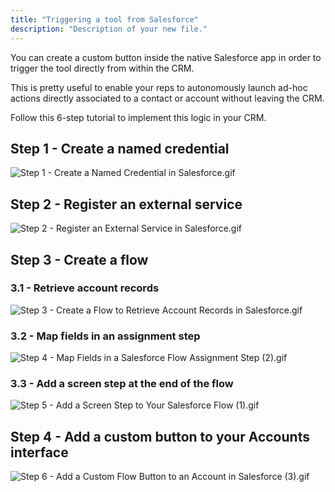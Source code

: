 ```yaml
---
title: "Triggering a tool from Salesforce"
description: "Description of your new file."
---
```


You can create a custom button inside the native Salesforce app in order to trigger the tool directly from within the CRM.

This is pretty useful to enable your reps to autonomously launch ad-hoc actions directly associated to a contact or account without leaving the CRM.

Follow this 6-step tutorial to implement this logic in your CRM.

## Step 1 - Create a named credential

![Step 1 - Create a Named Credential in Salesforce.gif](/images/Step1-CreateaNamedCredentialinSalesforce.gif)

## Step 2 - Register an external service

![Step 2 - Register an External Service in Salesforce.gif](/images/Step2-RegisteranExternalServiceinSalesforce.gif)

## Step 3 - **Create a flow**

### 3.1 - Retrieve account records

![Step 3 - Create a Flow to Retrieve Account Records in Salesforce.gif](/images/Step3-CreateaFlowtoRetrieveAccountRecordsinSalesforce.gif)

### 3.2 - Map fields in an assignment step

![Step 4 - Map Fields in a Salesforce Flow Assignment Step (2).gif](/images/Step4-MapFieldsinaSalesforceFlowAssignmentStep\(2\).gif)

### 3.3 - Add a screen step at the end of the flow

![Step 5 - Add a Screen Step to Your Salesforce Flow (1).gif](/images/Step5-AddaScreenSteptoYourSalesforceFlow\(1\).gif)

## Step 4 - Add a custom button to your Accounts interface

![Step 6 - Add a Custom Flow Button to an Account in Salesforce (3).gif](/images/Step6-AddaCustomFlowButtontoanAccountinSalesforce\(3\).gif)